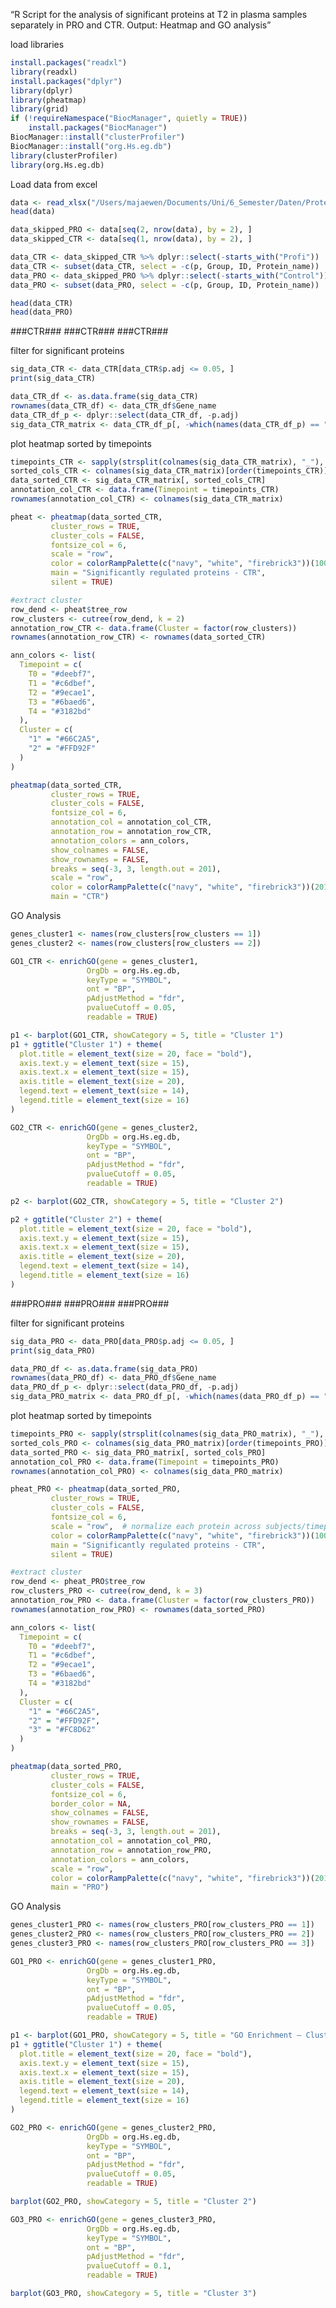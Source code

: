"R Script for the analysis of significant proteins at T2 in plasma samples separately in PRO and CTR.
Output: Heatmap and GO analysis"

load libraries
```r
install.packages("readxl") 
library(readxl)
install.packages("dplyr") 
library(dplyr)
library(pheatmap)
library(grid)
if (!requireNamespace("BiocManager", quietly = TRUE))
    install.packages("BiocManager")
BiocManager::install("clusterProfiler")
BiocManager::install("org.Hs.eg.db")
library(clusterProfiler)
library(org.Hs.eg.db)
```

Load data from excel
```r
data <- read_xlsx("/Users/majaewen/Documents/Uni/6_Semester/Daten/Proteomics/ProteinData_with_pValues_Renamed.xlsx")
head(data)
```
```r
data_skipped_PRO <- data[seq(2, nrow(data), by = 2), ] 
data_skipped_CTR <- data[seq(1, nrow(data), by = 2), ]

data_CTR <- data_skipped_CTR %>% dplyr::select(-starts_with("Profi")) 
data_CTR <- subset(data_CTR, select = -c(p, Group, ID, Protein_name))
data_PRO <- data_skipped_PRO %>% dplyr::select(-starts_with("Control"))
data_PRO <- subset(data_PRO, select = -c(p, Group, ID, Protein_name))

head(data_CTR)
head(data_PRO)
```
###CTR###
###CTR###
###CTR###

filter for significant proteins
```r
sig_data_CTR <- data_CTR[data_CTR$p.adj <= 0.05, ]
print(sig_data_CTR)
```
```r
data_CTR_df <- as.data.frame(sig_data_CTR) 
rownames(data_CTR_df) <- data_CTR_df$Gene_name
data_CTR_df_p <- dplyr::select(data_CTR_df, -p.adj)
sig_data_CTR_matrix <- data_CTR_df_p[, -which(names(data_CTR_df_p) == "Gene_name")] 
```

plot heatmap sorted by timepoints
```r
timepoints_CTR <- sapply(strsplit(colnames(sig_data_CTR_matrix), "_"), `[`, 3)
sorted_cols_CTR <- colnames(sig_data_CTR_matrix)[order(timepoints_CTR)] 
data_sorted_CTR <- sig_data_CTR_matrix[, sorted_cols_CTR]
annotation_col_CTR <- data.frame(Timepoint = timepoints_CTR)
rownames(annotation_col_CTR) <- colnames(sig_data_CTR_matrix)

pheat <- pheatmap(data_sorted_CTR,
         cluster_rows = TRUE,
         cluster_cols = FALSE,
         fontsize_col = 6,
         scale = "row",  
         color = colorRampPalette(c("navy", "white", "firebrick3"))(100),
         main = "Significantly regulated proteins - CTR",
         silent = TRUE)

#extract cluster
row_dend <- pheat$tree_row
row_clusters <- cutree(row_dend, k = 2)
annotation_row_CTR <- data.frame(Cluster = factor(row_clusters))
rownames(annotation_row_CTR) <- rownames(data_sorted_CTR)

ann_colors <- list(
  Timepoint = c(
    T0 = "#deebf7",
    T1 = "#c6dbef",
    T2 = "#9ecae1",
    T3 = "#6baed6",
    T4 = "#3182bd"
  ),
  Cluster = c(
    "1" = "#66C2A5",  
    "2" = "#FFD92F"  
  )
)

pheatmap(data_sorted_CTR,
         cluster_rows = TRUE,
         cluster_cols = FALSE,
         fontsize_col = 6,
         annotation_col = annotation_col_CTR,  
         annotation_row = annotation_row_CTR,
         annotation_colors = ann_colors, 
         show_colnames = FALSE,
         show_rownames = FALSE,
         breaks = seq(-3, 3, length.out = 201),
         scale = "row",  
         color = colorRampPalette(c("navy", "white", "firebrick3"))(201),
         main = "CTR")
```
GO Analysis
```r
genes_cluster1 <- names(row_clusters[row_clusters == 1])
genes_cluster2 <- names(row_clusters[row_clusters == 2])

GO1_CTR <- enrichGO(gene = genes_cluster1,
                 OrgDb = org.Hs.eg.db,
                 keyType = "SYMBOL",  
                 ont = "BP",          
                 pAdjustMethod = "fdr",
                 pvalueCutoff = 0.05,
                 readable = TRUE)

p1 <- barplot(GO1_CTR, showCategory = 5, title = "Cluster 1")
p1 + ggtitle("Cluster 1") + theme(
  plot.title = element_text(size = 20, face = "bold"),
  axis.text.y = element_text(size = 15),               
  axis.text.x = element_text(size = 15),   
  axis.title = element_text(size = 20),
  legend.text = element_text(size = 14),  
  legend.title = element_text(size = 16)
)

GO2_CTR <- enrichGO(gene = genes_cluster2,
                 OrgDb = org.Hs.eg.db,
                 keyType = "SYMBOL",  
                 ont = "BP",          
                 pAdjustMethod = "fdr",
                 pvalueCutoff = 0.05,
                 readable = TRUE)

p2 <- barplot(GO2_CTR, showCategory = 5, title = "Cluster 2")

p2 + ggtitle("Cluster 2") + theme(
  plot.title = element_text(size = 20, face = "bold"),
  axis.text.y = element_text(size = 15),               
  axis.text.x = element_text(size = 15),   
  axis.title = element_text(size = 20),
  legend.text = element_text(size = 14),  
  legend.title = element_text(size = 16)
)
```

###PRO###
###PRO###
###PRO###

filter for significant proteins
```r
sig_data_PRO <- data_PRO[data_PRO$p.adj <= 0.05, ]
print(sig_data_PRO)
```
```r
data_PRO_df <- as.data.frame(sig_data_PRO) 
rownames(data_PRO_df) <- data_PRO_df$Gene_name
data_PRO_df_p <- dplyr::select(data_PRO_df, -p.adj)
sig_data_PRO_matrix <- data_PRO_df_p[, -which(names(data_PRO_df_p) == "Gene_name")] 
```
 
plot heatmap sorted by timepoints
```r
timepoints_PRO <- sapply(strsplit(colnames(sig_data_PRO_matrix), "_"), `[`, 3)
sorted_cols_PRO <- colnames(sig_data_PRO_matrix)[order(timepoints_PRO)] 
data_sorted_PRO <- sig_data_PRO_matrix[, sorted_cols_PRO]
annotation_col_PRO <- data.frame(Timepoint = timepoints_PRO)
rownames(annotation_col_PRO) <- colnames(sig_data_PRO_matrix)

pheat_PRO <- pheatmap(data_sorted_PRO,
         cluster_rows = TRUE,
         cluster_cols = FALSE,
         fontsize_col = 6,
         scale = "row",  # normalize each protein across subjects/timepoints, divides by mean, std?,
         color = colorRampPalette(c("navy", "white", "firebrick3"))(100),
         main = "Significantly regulated proteins - CTR",
         silent = TRUE)

#extract cluster
row_dend <- pheat_PRO$tree_row
row_clusters_PRO <- cutree(row_dend, k = 3)
annotation_row_PRO <- data.frame(Cluster = factor(row_clusters_PRO))
rownames(annotation_row_PRO) <- rownames(data_sorted_PRO)

ann_colors <- list(
  Timepoint = c(
    T0 = "#deebf7",
    T1 = "#c6dbef",
    T2 = "#9ecae1",
    T3 = "#6baed6",
    T4 = "#3182bd"
  ),
  Cluster = c(
    "1" = "#66C2A5",  
    "2" = "#FFD92F",
    "3" = "#FC8D62"
  )
)

pheatmap(data_sorted_PRO,
         cluster_rows = TRUE,
         cluster_cols = FALSE,
         fontsize_col = 6,
         border_color = NA,
         show_colnames = FALSE,
         show_rownames = FALSE,
         breaks = seq(-3, 3, length.out = 201),
         annotation_col = annotation_col_PRO,  
         annotation_row = annotation_row_PRO,
         annotation_colors = ann_colors, 
         scale = "row", 
         color = colorRampPalette(c("navy", "white", "firebrick3"))(201),
         main = "PRO")
```
GO Analysis
```r
genes_cluster1_PRO <- names(row_clusters_PRO[row_clusters_PRO == 1])
genes_cluster2_PRO <- names(row_clusters_PRO[row_clusters_PRO == 2])
genes_cluster3_PRO <- names(row_clusters_PRO[row_clusters_PRO == 3])

GO1_PRO <- enrichGO(gene = genes_cluster1_PRO,
                 OrgDb = org.Hs.eg.db,
                 keyType = "SYMBOL",  
                 ont = "BP",          
                 pAdjustMethod = "fdr",
                 pvalueCutoff = 0.05,
                 readable = TRUE)

p1 <- barplot(GO1_PRO, showCategory = 5, title = "GO Enrichment – Cluster 1")
p1 + ggtitle("Cluster 1") + theme(
  plot.title = element_text(size = 20, face = "bold"),
  axis.text.y = element_text(size = 15),                
  axis.text.x = element_text(size = 15),   
  axis.title = element_text(size = 20),
  legend.text = element_text(size = 14),  
  legend.title = element_text(size = 16)
)

GO2_PRO <- enrichGO(gene = genes_cluster2_PRO,
                 OrgDb = org.Hs.eg.db,
                 keyType = "SYMBOL",  
                 ont = "BP",          
                 pAdjustMethod = "fdr",
                 pvalueCutoff = 0.05,
                 readable = TRUE)

barplot(GO2_PRO, showCategory = 5, title = "Cluster 2")

GO3_PRO <- enrichGO(gene = genes_cluster3_PRO,
                 OrgDb = org.Hs.eg.db,
                 keyType = "SYMBOL",  
                 ont = "BP",          
                 pAdjustMethod = "fdr",
                 pvalueCutoff = 0.1,
                 readable = TRUE)

barplot(GO3_PRO, showCategory = 5, title = "Cluster 3")
```